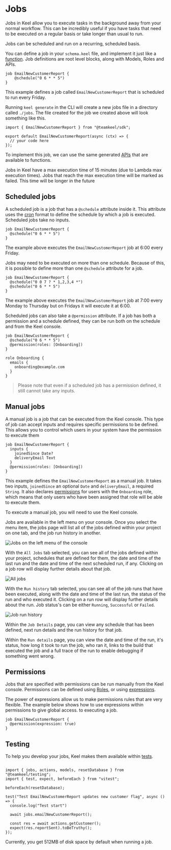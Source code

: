 # Jobs

Jobs in Keel allow you to execute tasks in the background away from your normal workflow.
This can be incredibly useful if you have tasks that need to be executed on a regular basis or take longer than usual to run.

Jobs can be scheduled and run on a recurring, scheduled basis.

You can define a job in your `schema.keel` file, and implement it just like a [function](./functions). Job definitions are root level blocks, along with Models, Roles and APIs.

```keel filename="schema.keel"
job EmailNewCustomerReport {
    @schedule("0 6 * * 5")
}
```

This example defines a job called `EmailNewCustomerReport` that is scheduled to run every Friday.


Running `keel generate` in the CLI will create a new jobs file in a directory called `./jobs`. The file created for the job we created above will look something like this.

```tsx filename="jobs/emailNewCustomerReport.ts"
import { EmailNewCustomerReport } from "@teamkeel/sdk";

export default EmailNewCustomerReport(async (ctx) => {
  // your code here
});
```

To implement this job, we can use the same generated [APIs](./functions/sdk) that are available to functions.


<Callout type="info" emoji="ℹ️">
  Jobs in Keel have a max execution time of 15 minutes (due to Lambda max execution times). Jobs that reach the max execution time will be marked as failed. This time will be longer in the future
</Callout>


## Scheduled jobs

A scheduled job is a job that has a `@schedule` attribute inside it. This attribute uses the [cron](https://devhints.io/cron) format to define the
schedule by which a job is executed. Scheduled jobs take no inputs.

```keel filename="schema.keel"
job EmailNewCustomerReport {
  @schedule("0 6 * * 5")
}
```

The example above executes the `EmailNewCustomerReport` job at 6:00 every Friday.

Jobs may need to be executed on more than one schedule. Because of this, it is possible to define more than one `@schedule` attribute for a job.

```keel filename="schema.keel"
job EmailNewCustomerReport {
  @schedule("0 0 7 ? * 1,2,3,4 *")
  @schedule("0 6 * * 5")
}
```

The example above executes the `EmailNewCustomerReport` job at 7:00 every Monday to Thursday but on Fridays it will execute it at 6:00.

Scheduled jobs can also take a `@permission` attribute. If a job has both a permission and a schedule defined, they can be run both on the schedule and from the Keel console.

```keel filename="schema.keel"
job EmailNewCustomerReport {
  @schedule("0 6 * * 5")
  @permission(roles: [Onboarding])
}

role Onboarding {
  emails {
    onboarding@example.com
  }
}
```

> Please note that even if a scheduled job has a permission defined, it still cannot take any inputs.

## Manual jobs

A manual job is a job that can be executed from the Keel console. This type of job can accept inputs and requires specific permissions to be defined. This allows you to control which users in your system have the permission to execute them

```keel filename="schema.keel"
job EmailNewCustomerReport {
  inputs {
    joinedSince Date?
    deliveryEmail Text
  }
  @permission(roles: [Onboarding])
}
```
This example defines the `EmailNewCustomerReport` as a manual job. It takes two inputs, `joinedSince` an optional `Date` and `deliveryEmail`, a required `String`.
It also declares [permissions](./permissions) for users with the `Onboarding` role, which means that only users who have been assigned that role will be able to execute them.

To execute a manual job, you will need to use the Keel console.

Jobs are available in the left menu on your console. Once you select the menu item, the jobs page will list all of the jobs defined within your project on one tab, and the job run history in another.

![Jobs on the left menu of the console](/jobs-sidebar.png)

With the `All Jobs` tab selected, you can see all of the jobs defined within your project, schedules that are defined for them, the date and time of the last run and the date and time of the next scheduled run, if any.
Clicking on a job row will display further details about that job.

![All jobs](/all-jobs.png)

With the `Run history` tab selected, you can see all of the job runs that have been executed, along with the date and time of the last run, the status of the run and who executed it. Clicking
on a run row will display further details about the run. Job status's can be either `Running`, `Successful` or `Failed`.

![Job run history](/run-history.png)

Within the `Job Details` page, you can view any schedule that has been defined, next run details and the run history for that job.

Within the `Run details` page, you can view the date and time of the run, it's status, how long it took to run the job, who ran it, links to the build that executed the job and a full trace of the run to enable debugging if something went wrong.

## Permissions

Jobs that are specified with permissions can be run manually from the Keel console. Permissions can be defined using [Roles](./permissions#roles), or using [expressions](./permissions#expressions).

The power of expressions allow us to make permissions rules that are very flexible. The example below shows how to use expressions within permissions to give global access.
to executing a job.

```keel filename="schema.keel"
job EmailNewCustomerReport {
  @permission(expression: true)
}
```

## Testing

To help you develop your jobs, Keel makes them available within [tests](./testing).

```tsx filename="jobs/email-new-customer-report.test.ts"

import { jobs, actions, models, resetDatabase } from "@teamkeel/testing";
import { test, expect, beforeEach } from "vitest";

beforeEach(resetDatabase);

test("Test EmailNewCustomerReport updates new customer flag", async () => {
  console.log("Test start")

  await jobs.emailNewCustomerReport();

  const res = await actions.getCustomer();
  expect(res.reportSent).toBeTruthy();
});
```

<Callout type="info" emoji="ℹ️">
  Currently, you get 512MB of disk space by default when running a job.
</Callout>
